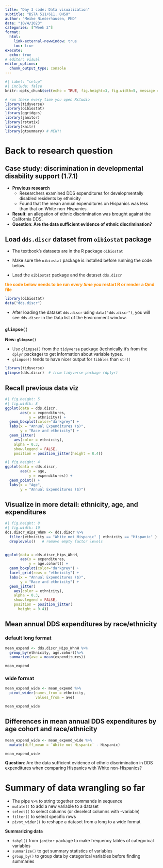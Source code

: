 ```yaml
---
title: "Day 3 code: Data visualization"
subtitle: "BSTA 511/611, OHSU"
author: "Meike Niederhausen, PhD"
date: "10/4/2023"
categories: ["Week 2"]
format: 
  html:
    link-external-newwindow: true
    toc: true
execute:
  echo: true
# editor: visual
editor_options: 
  chunk_output_type: console
---
```



```r
#| label: "setup"
#| include: false
knitr::opts_chunk$set(echo = TRUE, fig.height=3, fig.width=5, message = F)

# run these every time you open Rstudio
library(tidyverse)    
library(oibiostat)
library(ggridges)
library(janitor)
library(rstatix)
library(knitr)
library(gtsummary) # NEW!!
```


# Back to research question

## Case study: discrimination in developmental disability support (1.7.1)

* __Previous research__
  * Researchers examined DDS expenditures for developmentally disabled residents by ethnicity
  * Found that the mean annual expenditures on Hispanics was less than that on White non-Hispanics. 
* __Result__: an allegation of ethnic discrimination was brought against the California DDS.
* __Question: Are the data sufficient evidence of ethnic discrimination?__


## Load `dds.discr` dataset from `oibiostat` package

* The textbook's datasets are in the R package `oibiostat`
* Make sure the `oibiostat` package is installed before running the code below.

* Load the `oibiostat` package and the dataset `dds.discr`

__[the code below needs to be run _every time_ you restart R or render a Qmd file]{style="color:darkorange"}__
```r
library(oibiostat)
data("dds.discr")
```

* After loading the dataset `dds.discr` using `data("dds.discr")`, you will see `dds.discr` in the Data list of the Environment window.


### `glimpse()`

__New: `glimpse()`__

* Use `glimpse()` from the `tidyverse` package (technically it's from the `dplyr` package) to get information about variable types. 
* `glimpse()` tends to have nicer output for `tibbles` than `str()`

```r
library(tidyverse)
glimpse(dds.discr)  # from tidyverse package (dplyr)
```

## Recall previous data viz

```r
#| fig.height: 5
#| fig.width: 8
ggplot(data = dds.discr, 
       aes(x = expenditures,
           y = ethnicity)) + 
  geom_boxplot(color="darkgrey") + 
  labs(x = "Annual Expenditures ($)",
       y = "Race and ethnicity") +
  geom_jitter(     
    aes(color = ethnicity),      
    alpha = 0.3,      
    show.legend = FALSE,      
    position = position_jitter(height = 0.4))      
```

```r
#| fig.height: 4
ggplot(data = dds.discr, 
       aes(x = age,
           y = expenditures)) + 
  geom_point() +       
  labs(x = "Age",
       y = "Annual Expenditures ($)") 
```


## Visualize in more detail: ethnicity, age, and expenditures

```r
#| fig.height: 8
#| fig.width: 10
dds.discr_Hips_WhnH <- dds.discr %>%  
  filter(ethnicity == "White not Hispanic" | ethnicity == "Hispanic" ) %>% 
  droplevels()   # remove empty factor levels
  

ggplot(data = dds.discr_Hips_WhnH,   
       aes(x = expenditures,
           y = age.cohort)) + 
  geom_boxplot(color="darkgrey") + 
  facet_grid(rows = "ethnicity") +   
  labs(x = "Annual Expenditures ($)",
       y = "Race and ethnicity") +
  geom_jitter(     
    aes(color = ethnicity),      
    alpha = 0.3,      
    show.legend = FALSE,      
    position = position_jitter(     
      height = 0.4))      
```


## Mean annual DDS expenditures by race/ethnicity

### default long format

```r
mean_expend <- dds.discr_Hips_WhnH %>% 
  group_by(ethnicity, age.cohort)%>% 
  summarize(ave = mean(expenditures))

mean_expend
```

### wide format

```r
mean_expend_wide <- mean_expend %>% 
  pivot_wider(names_from = ethnicity,
              values_from = ave)

mean_expend_wide
```


## Differences in mean annual DDS expenditures by age cohort and race/ethnicity

```r
mean_expend_wide <- mean_expend_wide %>% 
  mutate(diff_mean = `White not Hispanic` - Hispanic)

mean_expend_wide
```

__Question__: Are the data sufficient evidence of ethnic discrimination in DDS expenditures when comparing Hispanics with White non-Hispanics?


# Summary of data wrangling so far

* The pipe `%>%` to string together commands in sequence
* `mutate()` to add a new variable to a dataset
* `select()` to select columns (or deselect columns with -variable)
* `filter()` to select specific rows
* `pivot_wider()` to reshape a dataset from a long to a wide format

__Summarizing data__

* `tabyl()` from `janitor` package to make frequency tables of categorical variables
* `summarize()` to get summary statistics of variables
* `group_by()` to group data by categorical variables before finding summaries


